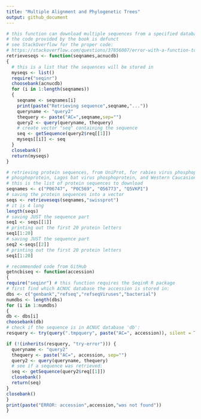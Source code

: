```yaml
---
title: "Multiple Alignment and Phylogenetic Trees"
output: github_document
---
```


```r
# this function can download multiple sequences from a specified database
# the code provided by the book is defunct
# see StackOverflow for the proper code: 
# https://stackoverflow.com/questions/37856007/error-with-a-function-to-retrieve-data-from-a-database 
retrieveseqs <- function(seqnames,acnucdb)
{
  # this is a list that the sequences will be stored in
  myseqs <- list()
  require("seqinr")
  choosebank(acnucdb)
  for (i in 1:length(seqnames))
  {
    seqname <- seqnames[i]
    print(paste("Retrieving sequence",seqname,"..."))
    queryname <- "query2"
    thequery <- paste("AC=",seqname,sep="")
    query2 <- query(queryname, thequery)
    # create vector "seq" containing the sequence
    seq <- getSequence(query2$req[[1]])
    myseqs[[i]] <- seq
  }
  closebank()
  return(myseqs)
}
```

```r
# retrieving protein sequences, from UniProt, for rabies virus phosphoprotein, Mokola virus 
# phosphoprotein, Lagos bat virus phosphoprotein, and Western Caucasion bat virus phosphoprotein
# this is the list of protein sequences to download
seqnames <- c("P06747", "P0C569", "O56773", "Q5VKP1")
# saving the protein sequences into a vector
seqs <- retrieveseqs(seqnames,"swissprot")
# it is 4 long
length(seqs)
# saving JUST the sequence part
seq1 <- seqs[[1]]
# printing out the first 20 protein letters
seq1[1:20]
# saving JUST the sequence part
seq2 <-seqs[[2]]
# printing out the first 20 protein letters
seq1[1:20]


```

```r
# recommended code from GitHub
getncbiseq <- function(accession)
{
require("seqinr") # this function requires the SeqinR R package
# first find which ACNUC database the accession is stored in:
dbs <- c("genbank","refseq","refseqViruses","bacterial")
numdbs <- length(dbs)
for (i in 1:numdbs)
{
db <- dbs[i]
choosebank(db)
# check if the sequence is in ACNUC database 'db':
resquery <- try(query(".tmpquery", paste("AC=", accession)), silent = TRUE)

if (!(inherits(resquery, "try-error"))) {
  queryname <- "query2"
  thequery <- paste("AC=", accession, sep="")
  query2 <- query(queryname, thequery)
  # see if a sequence was retrieved:
  seq <- getSequence(query2$req[[1]])
  closebank()
  return(seq)
}
closebank()
}
print(paste("ERROR: accession",accession,"was not found"))
}
```


